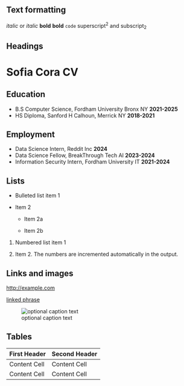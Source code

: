 Text formatting 
------------------------------------------------------------

*italic*  or _italic_
**bold**   __bold__
`code`
superscript^2^ and subscript~2~

Headings
------------------------------------------------------------

# Sofia Cora CV

## Education
* B.S Computer Science, Fordham University Bronx NY **2021-2025**
* HS Diploma, Sanford H Calhoun, Merrick NY **2018-2021**

## Employment

* Data Science Intern, Reddit Inc **2024**
* Data Science Fellow, BreakThrough Tech AI **2023-2024**
* Information Security Intern, Fordham University IT **2021-2024**

Lists
------------------------------------------------------------

*   Bulleted list item 1

*   Item 2

    * Item 2a

    * Item 2b

1.  Numbered list item 1

1.  Item 2. The numbers are incremented automatically in the output.

Links and images
------------------------------------------------------------

<http://example.com>

[linked phrase](http://example.com)

![optional caption text](path/to/img.png)

Tables 
------------------------------------------------------------

First Header  | Second Header
------------- | -------------
Content Cell  | Content Cell
Content Cell  | Content Cell